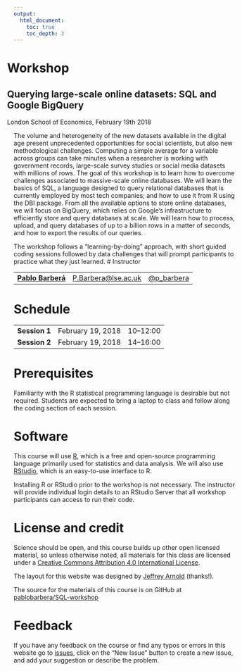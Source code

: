 ```yaml
---
output:
  html_document:
    toc: true
    toc_depth: 3
---
```


<div class="container">
<div class="jumbotron" style="margin-left:-15px">
<h1 class="title">Workshop</h1>
<h2 class="subtitle">Querying large-scale online datasets: SQL and Google BigQuery</h2>
<p>London School of Economics, February 19th 2018</p>
</div>
</div>

The volume and heterogeneity of the new datasets available in the digital age present unprecedented opportunities for social scientists, but also new methodological challenges. Computing a simple average for a variable across groups can take minutes when a researcher is working with government records, large-scale survey studies or social media datasets with millions of rows. The goal of this workshop is to learn how to overcome challenges associated to massive-scale online databases. We will learn the basics of SQL, a language designed to query relational databases that is currently employed by most tech companies; and how to use it from R using the DBI package. From all the available options to store online databases, we will focus on BigQuery, which relies on Google’s infrastructure to efficiently store and query databases at scale. We will learn how to process, upload, and query databases of up to a billion rows in a matter of seconds, and how to export the results of our queries.

The workshop follows a "learning-by-doing" approach, with short guided coding sessions followed by data challenges that will prompt participants to practice what they just learned. 
# Instructor

<table class = "table table-striped">
<tr>
<td><a href="http://www.pablobarbera.com"><strong>Pablo Barberá</strong></a></td>
<td><a href="mailto:P.Barbera@lse.ac.uk">P.Barbera@lse.ac.uk</a></td>
<td><a href="https://www.twitter.com/p_barbera">@p_barbera</a></td>
</tr>
</table>


# Schedule

<table class = "table table-striped table-hover">
<tr>
<td><b>Session 1</b></td>
<td>February 19, 2018</td>
<td> 10&ndash;12:00 </td>
</tr>
<tr>
<td><b>Session 2</b></td>
<td>February 19, 2018</td>
<td> 14&ndash;16:00 </td>
</tr>
</table>


# Prerequisites

Familiarity with the R statistical programming language is desirable but not required. Students are expected to bring a laptop to class and follow along the coding section of each session.


# Software 

This course will use [R](https://www.r-project.org/), which is a free and open-source programming language primarily used for statistics and data analysis. We will also use [RStudio](https://www.rstudio.com/), which is an easy-to-use interface to R. 

Installing R or RStudio prior to the workshop is not necessary. The instructor will provide individual login details to an RStudio Server that all workshop participants can access to run their code.

# License and credit

Science should be open, and this course builds up other open licensed material, so unless otherwise noted, all materials for this class are licensed under a <a rel="license" href="https://creativecommons.org/licenses/by/4.0/">Creative Commons Attribution 4.0 International License</a>.

The layout for this website was designed by [Jeffrey Arnold](http://www.jrnold.me/) (thanks!).

The source for the materials of this course is on GitHub at <a href="https://github.com/pablobarbera/SQL-workshop">pablobarbera/SQL-workshop</a>

# Feedback

If you have any feedback on the course or find any typos or errors in this website go to [issues](https://github.com/pablobarbera/SQL-workshop/issues), click on the "New Issue" button to create a new issue, and add your suggestion or describe the problem.


